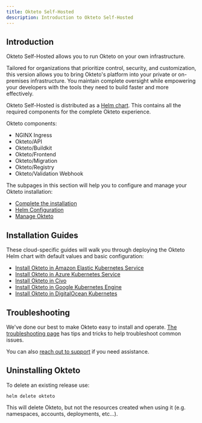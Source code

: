 ```yaml
---
title: Okteto Self-Hosted
description: Introduction to Okteto Self-Hosted
---
```


## Introduction

Okteto Self-Hosted allows you to run Okteto on your own infrastructure.

Tailored for organizations that prioritize control, security, and customization, this version allows you to bring Okteto's platform into your private or on-premises infrastructure. You maintain complete oversight while empowering your developers with the tools they need to build faster and more effectively.

Okteto Self-Hosted is distributed as a [Helm chart](https://artifacthub.io/packages/helm/okteto/okteto).
This contains all the required components for the complete Okteto experience.

Okteto components:
- NGINX Ingress
- Okteto/API
- Okteto/Buildkit
- Okteto/Frontend
- Okteto/Migration
- Okteto/Registry
- Okteto/Validation Webhook

The subpages in this section will help you to configure and manage your Okteto installation:

- [Complete the installation](self-hosted/install/certificates.mdx)
- [Helm Configuration](reference/helm-chart-values.mdx)
- [Manage Okteto](self-hosted/manage/upgrade.mdx)

## Installation Guides

These cloud-specific guides will walk you through deploying the Okteto Helm chart with default values and basic configuration:

- [Install Okteto in Amazon Elastic Kubernetes Service](get-started/cloud-provider-guides/eks.mdx)
- [Install Okteto in Azure Kubernetes Service](get-started/cloud-provider-guides/aks.mdx)
- [Install Okteto in Civo](get-started/cloud-provider-guides/civo.mdx)
- [Install Okteto in Google Kubernetes Engine](get-started/cloud-provider-guides/gke.mdx)
- [Install Okteto in DigitalOcean Kubernetes](get-started/cloud-provider-guides/digitalocean.mdx)

## Troubleshooting

We've done our best to make Okteto easy to install and operate. [The troubleshooting page](self-hosted/manage/troubleshooting.mdx) has tips and tricks to help troubleshoot common issues.

You can also [reach out to support](https://okteto.com/support) if you need assistance.

## Uninstalling Okteto

To delete an existing release use:

```console
helm delete okteto
```

This will delete Okteto, but not the resources created when using it (e.g. namespaces, accounts, deployments, etc...).
